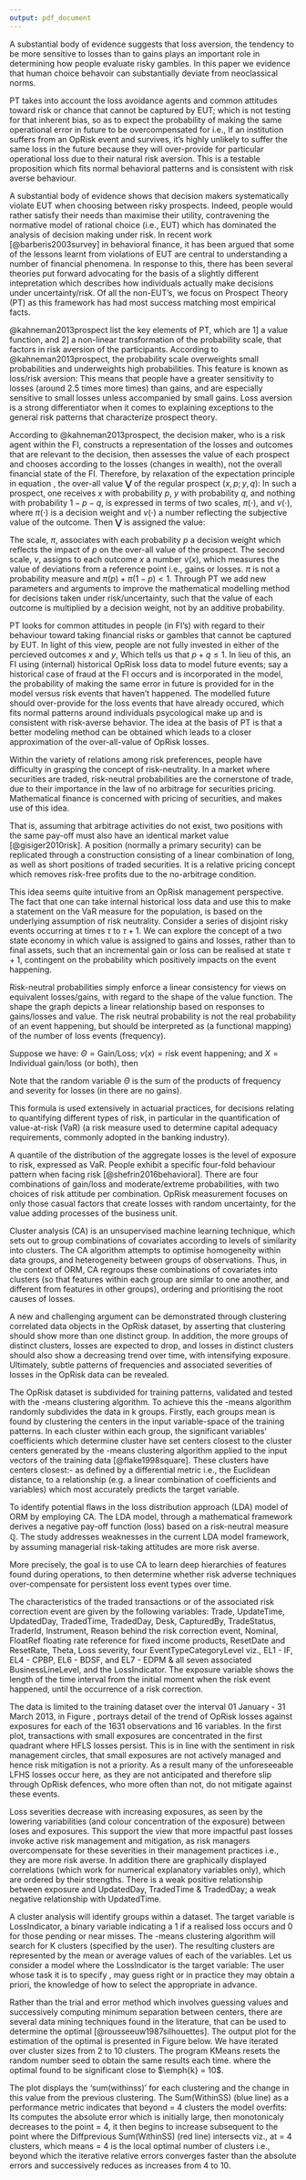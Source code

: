 ```yaml
---
output: pdf_document
---
```


\doublespacing

\section{Introduction}
\label{sec:IntroductionChapter5}

A substantial body of evidence suggests that loss aversion, the tendency to be more sensitive to losses than to gains plays an important role in determining how people evaluate risky gambles. In this paper we evidence that human choice behavoir can substantially deviate from neoclassical norms.\medskip

PT takes into account the loss avoidance agents and common attitudes toward risk or chance that cannot be captured by EUT; which is not testing for that inherent bias, so as to expect the probability of making the same operational error in future to be overcompensated for i.e., If an institution suffers from an OpRisk event and survives, it's highly unlikely to suffer the same loss in the future because they will over-provide for particular operational loss due to their natural risk aversion. This is a testable proposition which fits normal behavioral patterns and is consistent with risk averse behaviour.

\section{A new class of ORMF models approach}
\label{sec:A new class of ORMF models approach}

A substantial body of evidence shows that decision makers systematically violate EUT when choosing between risky prospects. Indeed, people would rather satisfy their needs than maximise their utility, contravening the normative model of rational choice (i.e., EUT) which has dominated the analysis of decision making under risk. In recent work [@barberis2003survey] in behavioral finance, it has been argued that some of the lessons learnt from violations of EUT are central to understanding a number of financial phenomena. In response to this, there has been several theories put forward advocating for the basis of a slightly different intepretation which describes how individuals actually make decisions under uncertainty/risk. Of all the non-EUT's, we focus on Prospect Theory (PT) as this framework has had most success matching most empirical facts\footnote{OpRisk loss events in FI's are largely due to human failings that are exploitable e.g., fraudulent trading activity, and PT is based on the same behavioural element of how people make financial decisions about prospects}.\medskip 

@kahneman2013prospect list the key elements of PT, which are 1] a value function, and 2] a non-linear transformation of the probability scale, that factors in risk aversion of the participants. According to @kahneman2013prospect, the probability scale overweights small probabilities and underweights high probabilities. This feature is known as loss/risk aversion: This means that people have a greater sensitivity to losses (around 2.5 times more times) than gains, and are especially sensitive to small losses unless accompanied by small gains\footnote{Diminishing marginal utility for gains but opposite for losses.}. Loss aversion is a strong differentiator when it comes to explaining exceptions to the general risk patterns that characterize prospect theory.\medskip

\subsection{Prospect theory}
\label{ssec:Prospect theory}

According to @kahneman2013prospect, the decision maker, who is a risk agent within the FI, constructs a representation of the losses and outcomes that are relevant to the decision, then assesses the value of each prospect and chooses according to the losses (changes in wealth), not the overall financial state of the FI. Therefore, by relaxation of the expectation principle in equation \ref{ssec:Expected utility theory}, the over-all value $\mathbf{\bigvee}$ of the regular prospect $(x,p;y,q)$: In such a prospect, one receives $x$ with probability $p$, $y$ with probability $q$, and nothing with probability $1-p-q$, is expressed in terms of two scales, $\pi(\cdot)$, and $\nu(\cdot)$, where $\pi(\cdot)$ is a decision weight and $\nu(\cdot)$ a number reflecting the subjective value of the outcome. Then $\mathbf{\bigvee}$ is assigned the value:

\begin{equation}\label{eqn2}
\mathbf{\bigvee}=\pi(p)\nu(x)+\pi(q)\nu(y) \qquad\mbox{iff} \qquad p+q \leq 1
\end{equation}

The scale, $\pi$, associates with each probability $p$ a decision weight which reflects the impact of $p$ on the over-all value of the prospect. The second scale, $\nu$, assigns to each outcome $x$ a number $\nu(x)$, which measures the value of deviations from a reference point i.e., gains or losses.  $\pi$ is not a probability measure and $\pi(p) + \pi(1-p) < 1$. Through PT we add new parameters and arguments to improve the mathematical modelling method for decisions taken under risk/uncertainty, such that the value of each outcome is multiplied by a decision weight, not by an additive probability.\medskip

PT looks for common attitudes in people (in FI's) with regard to their behaviour toward taking financial risks or gambles that cannot be captured by EUT. In light of this view, people are not fully invested in either of the percieved outcomes $x$ and $y$, Which tells us that $p+q \leq 1$.  In lieu of this, an FI using (internal) historical OpRisk loss data to model future events; say a historical case of fraud at the FI occurs and is incorporated in the model, the probability of making the same error in future is provided for in the model versus risk events that haven't happened. The modelled future should over-provide for the loss events that have already occured, which fits normal patterns around individuals psycological make up and is consistent with risk-averse behavior. The idea at the basis of PT is that a better modeling method can be obtained which leads to a closer approximation of the over-all-value of OpRisk losses. 

\section{Theoretical investigations for the quantification of modern ORM}

Within the variety of relations among risk preferences, people have difficulty in grasping the concept of risk-neutrality. In a market where securities are traded, risk-neutral probabilities are the cornerstone of trade, due to their importance in the law of no arbitrage for securities pricing. Mathematical finance is concerned with pricing of securities, and makes use of this idea.\medskip

That is, assuming that arbitrage activities do not exist, two positions with the same pay-off must also have an identical market value [@gisiger2010risk]. A position (normally a primary security) can be replicated through a construction consisting of a linear combination of long, as well as short positions of traded securities. It is a relative pricing concept which removes risk-free profits due to the no-arbitrage condition.\medskip

This idea seems quite intuitive from an OpRisk management perspective. The fact that one can take internal historical loss data and use this to make a statement on the \texttt{OpRisk} VaR measure for the population, is based on the underlying assumption of risk neutrality. Consider a series of disjoint risky events occurring at times $\tau$ to $\tau + 1$. We can explore the concept of a two state economy in which value is assigned to gains and losses, rather than to final assets, such that an incremental gain or loss can be realised at state $\tau + 1$, contingent on the probability which positively impacts on the event happening.\medskip

\subsection{Risk-neutral measure $\mathbb{Q}$}

Risk-neutral probabilities simply enforce a linear consistency for views on equivalent losses/gains, with regard to the shape of the value function. The shape the graph depicts a linear relationship based on responses to gains/losses and value. The risk neutral probability is not the real probability of an event happening, but should be interpreted as (a functional mapping) of the number of loss events (frequency).\medskip

Suppose we have: $\Theta = \mbox{Gain/Loss}$; $\nu(x) = \mbox{risk event happening}$; and $X = \mbox{Individual gain/loss (or both)}$, then
\begin{eqnarray}\label{eqn3}
\Theta = &\sum_{i=1}^{n}\mbox{Pr}[\nu (x_{i})]*X_i & \\
 \mbox{where} \nonumber\\
&\sum_{i=1}^{n}\mbox{Pr}[\nu (x_{i})] = 1 &\qquad \mbox{and} \qquad \mbox{Pr}[\nu (x_{i})] \geq 0 \quad \forall i\nonumber
\end{eqnarray}         

Note that the random variable $\Theta$ is the sum of the products of frequency and severity for losses (in \texttt{OpRisk} there are no gains).\medskip

This formula is used extensively in actuarial practices, for decisions relating to quantifying different types of risk, in particular in the quantification of value-at-risk (VaR) (a risk measure used to determine capital adequacy requirements, commonly adopted in the banking industry).\medskip

A quantile of the distribution of the aggregate losses is the level of exposure to risk, expressed as VaR. People exhibit a specific four-fold behaviour pattern when facing risk [@shefrin2016behavioral]. There are four combinations of gain/loss and moderate/extreme probabilities, with two choices of risk attitude per combination. OpRisk measurement focuses on only those casual factors that create losses with random uncertainty, for the value adding processes of the business unit.

\subsection{Cluster analysis}

Cluster analysis (CA) is an unsupervised machine learning technique, which sets out to group combinations of covariates according to levels of similarity into clusters. The CA algorithm attempts to optimise homogeneity within data groups, and heterogeneity between groups of observations. Thus, in the context of ORM, CA regroups these combinations of covariates into clusters (so that features within each group are similar to one another, and different from features in other groups), ordering and prioritising the root causes of losses.\medskip

A new and challenging argument can be demonstrated through clustering correlated data objects in the OpRisk dataset, by asserting that clustering should show more than one distinct group. In addition, the more groups of distinct clusters, losses are expected to drop, and losses in distinct clusters should also show a decreasing trend over time, with intensifying exposure. Ultimately, subtle patterns of frequencies and associated severities of losses in the OpRisk data can be revealed.\medskip  

The OpRisk dataset is subdivided for training patterns, validated and tested with the \emph{k}-means clustering algorithm. To achieve this the \emph{k}-means algorithm randomly subdivides the data in k groups. Firstly, each groups mean is found by clustering the centers in the input variable-space of the training patterns. In each cluster within each group, the significant variables' coefficients which determine cluster have set centers closest to the cluster centers generated by the \emph{k}-means clustering algorithm applied to the input vectors of the training data [@flake1998square]. These clusters  have centers closest:- as defined by a differential metric i.e., the Euclidean distance, to a relationship (e.g. a linear combination of coefficients and variables) which most accurately predicts the target variable.

\subsection{Research Objective 3}

To identify potential flaws in the loss distribution approach (LDA) model of ORM by employing CA. The \textit{classical}  LDA model, through a mathematical framework derives a negative pay-off function (loss) based on a risk-neutral measure $\mathbb{Q}$. The study addresses weaknesses in the current LDA model framework, by assuming managerial risk-taking attitudes are more risk averse.\medskip

More precisely, the goal is to use CA to learn deep hierarchies of features\footnote{A typical approach taken in the literature is to use an unsupervised learning algorithm to train a model of the unlabeled data and then use the results to extract interesting features from the data [@coates2012learning]} found during operations, to then determine whether risk adverse techniques over-compensate for persistent loss event types over time. 

\section{Description of the dataset}

The characteristics of the traded transactions or of the associated risk correction event are given by the following variables: Trade, UpdateTime, UpdatedDay, TradedTime, TradedDay, Desk, CapturedBy, TradeStatus, TraderId, Instrument, Reason behind the risk correction event, Nominal, FloatRef floating rate reference for fixed income products, ResetDate and ResetRate, Theta, Loss severity, four EventTypeCategoryLevel viz., EL1 - IF, EL4 - CPBP, EL6 - BDSF, and EL7 - EDPM  \& all seven associated  BusinessLineLevel, and the LossIndicator. The exposure variable shows the length of the time interval from the initial moment when the risk event happened, until the occurrence of a risk correction.\medskip

The data is limited to the training dataset over the interval 01 January - 31 March 2013, in Figure \ref{Fig4}, portrays detail of the trend of OpRisk losses against exposures for each of the 1631 observations and 16 variables. In the first plot, transactions with small exposures are concentrated in the first quadrant where HFLS losses persist. This is in line with the sentiment in risk management circles, that small exposures are not actively managed and hence risk mitigation is not a priority. As a result many of the unforeseeable LFHS losses occur here, as they are not anticipated and therefore slip through OpRisk defences, who more often than not, do not mitigate against these events.\medskip

Loss severities decrease with increasing exposures, as seen by the lowering variabilities (and colour concentration of the exposure) between loses and exposures. This  support the view that more impactful past losses invoke active risk management and mitigation, as risk managers overcompensate for these severities in their management practices i.e., they are more risk averse. In addition there are graphically displayed correlations (which work for numerical explanatory variables only), which are ordered by their strengths. There is a weak positive relationship between exposure and UpdatedDay, TradedTime \& TradedDay; a weak negative relationship with UpdatedTime.  

\section{Exploratory data analysis}

\begin{figure}
\begin{frame}
      \centering
       \begin{tabular}{cc}
        \textbf{OpRisk loss severities vs exposure} & \textbf{Ordered correlations by strength}\\
        \includegraphics[width=7cm]{Loss_vs_Exposure(1).eps}
         &
         \includegraphics[width=7cm]{CorrPlot.eps}
         \end{tabular}
    \end{frame}
    \caption{Graphically displayed correlations by strength and a plot of OpRisk loss severities vs exposure}
    \label{Fig4}
\end{figure}

\subsection{The estimation of \emph{k}-means clustering algorithm}

A cluster analysis will identify groups within a dataset. The target variable is LossIndicator, a binary variable indicating a $1$ if a realised loss occurs and $0$ for those pending or near misses. The \emph{K}-means clustering algorithm will search for K clusters (specified by the user). The resulting \emph{k} clusters are represented by the mean or average values of each of the variables. Let us consider a model where the LossIndicator is the target variable: The user whose task it is to specify \emph{k}, may guess right or in practice they may obtain a priori, the knowledge of how to select the appropriate \emph{k} in advance.\medskip

Rather than the trial and error method which involves guessing \emph{k} values and successively computing minimum separation between centers, there are several data mining techniques found in the literature, that can be used to determine the optimal \emph{k} [@rousseeuw1987silhouettes]. The output plot for the estimation of the optimal \emph{k} is presented in Figure \ref{Fig5} below. We have iterated over cluster sizes from 2 to 10 clusters. The program KMeans resets the random number seed to obtain the same results each time. where the optimal \emph{k} found to be significant close to $\emph{k} = 10$.\medskip

The plot displays the 'sum(withinss)' for each clustering and the change in this value from the previous clustering. The Sum(WithinSS) (blue line) as a performance metric indicates that beyond \emph{k} = 4 clusters the model overfits: Its computes the absolute error which is initially  large, then monotonicaly decreases to the point \emph{k} = 4, it then begins to increase subsequent to the point where the Diffprevious Sum(WithinSS) (red line) intersects viz., at \emph{k} = 4 clusters, which means \emph{k} = 4 is the local optimal number of clusters i.e., beyond which the iterative relative errors converges faster than the absolute errors and successively reduces as \emph{k} increases from 4 to 10.  

\begin{figure}
\centering
\includegraphics[width=15cm, height=7.5cm]{IterateKmeans.eps}
\caption{Finding the optimal number of \emph{k} groups by the Silhouette Statistic SS: Sum is a  measure to approximate the optimal number of \emph{k} groups by the Silhouette Statistic SS}
\label{IterateKmeans}
\end{figure}

\subsubsection{Rattle program code}

\subsubsection{Results}
\begin{verbatim}
Cluster sizes:

[1] "478 404 570 179"

Data means:

      Trade  UpdatedDay UpdatedTime   TradedDay  TradedTime 
0.762016409 0.448559166 0.486589314 0.487369712 0.601539912 
       Loss    exposure 
0.003232348 0.121083376 

Cluster centers:

      Trade UpdatedDay UpdatedTime TradedDay TradedTime        Loss
1 0.8106844  0.3943515   0.4123358 0.2912134  0.8556825 0.004692829
2 0.8716248  0.4900990   0.5409218 0.7948845  0.8270263 0.002132631
3 0.8378683  0.4493567   0.5264944 0.4160234  0.2165842 0.002308103
4 0.1431301  0.4970205   0.4351758 0.5443203  0.6397973 0.004757466
    exposure
1 0.08060460
2 0.06359981
3 0.07134609
4 0.51729829

Within cluster sum of squares:

[1]  84.88017  89.27845 148.89661  59.37208

Time taken: 1.86 secs

Rattle timestamp: 2018-12-13 07:22:48 User
\end{verbatim}

\begin{sidewaysfigure}
\centering
\includegraphics[width=22.5cm, height=15cm]{CA14MeansPlot.eps}
\caption{A scatterplot matrix for the \emph{k}-means clustering of size 4, and the covariates of frequency loss events consisting of 369 loss event frequencies amounting to R 61 534 745 P\&L severity of loss impact.}
\label{CA14MeansPlot}
\end{sidewaysfigure}

\singlespacing
